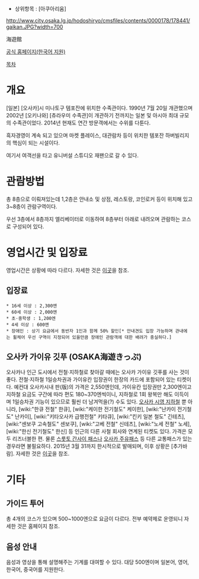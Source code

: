* 상위항목 : [아쿠아리움]

http://www.city.osaka.lg.jp/hodoshiryo/cmsfiles/contents/0000178/178441/gaikan.JPG?width=700

海遊館

[http://www.kaiyukan.com/index.html 공식 홈페이지(한국어 지원)]

[[목차]]
= 개요 =
[일본] [오사카]시 미나토구 템포잔에 위치한 수족관이다. 1990년 7월 20일 개관했으며 2002년 [오키나와] [츄라우미 수족관]이 개관하기 전까지는 일본 및 아시아 최대 규모의 수족관이었다. 2014년 현재도 연간 방문객에서는 수위를 다툰다.

흑자경영이 계속 되고 있으며 마켓 플레이스, 대관람차 등이 위치한 템포잔 하버빌리지의 핵심이 되는 시설이다. 

여기서 여객선을 타고 유니버설 스튜디오 재팬으로 갈 수 있다.
= 관람방법 =
총 8층으로 이뤄져있는데 1,2층은 안내소 및 상점, 레스토랑, 코인로커 등이 위치해 있고 3~8층이 관람구역이다.

우선 3층에서 8층까지 엘리베이터로 이동하여 8층부터 아래로 내려오며 관람하는 코스로 구성되어 있다.


= 영업시간 및 입장료 =
영업시간은 상황에 따라 다르다. 자세한 것은 [http://www.kaiyukan.com/info/hours/ 이곳]을 참조.

== 입장료 ==
 * 16세 이상 : 2,300엔
 * 60세 이상 : 2,000엔 
 * 초·중학생 : 1,200엔
 * 4세 이상 : 600엔
 * 장애인 : 상기 요금에서 동반자 1인과 함께 50% 할인[* 안내견도 입장 가능하며 관내에는 휠체어 우선 구역이 지정되어 있을만큼 장애인 관람객에 대한 배려가 충실하다.]
== 오사카 가이유 깃푸 (OSAKA海遊きっぷ) ==
오사카나 인근 도시에서 전철·지하철로 찾아갈 때에는 오사카 가이유 깃푸를 사는 것이 좋다. 전철·지하철 1일승차권과 가이유칸 입장권이 한장의 카드에 포함되어 있는 티켓이다. 예컨대 오사카시내 판(版)의 가격은 2,550엔인데, 가이유칸 입장권만 2,300엔이고 지하철 요금도 구간에 따라 편도 180~370엔씩이니, 지하철로 1회 왕복만 해도 이득이며 1일승차권 기능이 있으므로 훨씬 더 남겨먹을(?) 수도 있다. [[오사카 시영 지하철]] 뿐 아니라, [wiki:"한큐 전철" 한큐], [wiki:"케이한 전기철도" 케이한], [wiki:"난카이 전기철도" 난카이], [wiki:"키타오사카 급행전철" 키타큐], [wiki:"킨키 일본 철도" 긴테츠], [wiki:"센보쿠 고속철도" 센보쿠], [wiki:"고베 전철" 신테츠], [wiki:"노세 전철" 노세], [wiki:"한신 전기철도" 한신] 등 인근의 다른 사철 회사와 연계된 티켓도 있다. 가격은 모두 리즈너블한 편.
물론 [[스룻토 간사이 패스]]나 [[오사카 주유패스]] 등 다른 교통패스가 있는 경우라면 불필요하다. 
2015년 3월 31까지 한시적으로 발매되며, 이후 상황은 [추가바람]. 자세한 것은 [http://www.kaiyukan.com/info/admission/ticket/ 이곳]을 참조.

= 기타 =
== 가이드 투어 ==
총 4개의 코스가 있으며 500~1000엔으로 요금이 다르다. 전부 예약제로 운영되니 자세한 것은 홈페이지 참조.
== 음성 안내 ==
음성과 영상을 통해 설명해주는 기계를 대여할 수 있다. 대당 500엔이며 일본어, 영어, 한국어, 중국어를 지원한다.
